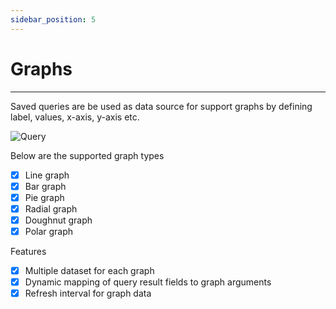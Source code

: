 ```yaml
---
sidebar_position: 5
---
```

# Graphs
-------------
Saved queries are be used as data source for support graphs by defining label, values, x-axis, y-axis etc. 

![Query](/img/graphs.png)

Below are the supported graph types
- [x] Line graph
- [x] Bar graph
- [x] Pie graph
- [x] Radial graph
- [x] Doughnut graph
- [x] Polar graph

Features
- [x] Multiple dataset for each graph
- [x] Dynamic mapping of query result fields to graph arguments
- [x] Refresh interval for graph data
